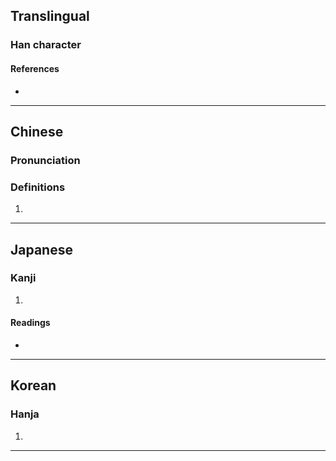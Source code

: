 {{character info/new}}
==Translingual==

===Han character===
{{Han char|rn=31|rad=囗|as=07|sn=10|four=60601|canj=WYMR|ids=⿴囗言}}

====References====
* {{Han ref|kx=0218.180|dkj=04772|dj=0446.190|hdz=10720.010|uh=5701|ud=22273|bh=D148|bd=53576}}

----

==Chinese==
{{zh-forms}}

===Pronunciation===
{{zh-pron
|m=yín
|m-s=
|dg=
|c=ngan4
|c-t=
|g=
|h=pfs=
|j=
|mb=
|md=
|mn=
|mn-t=
|w=
|x=
|mc=y
|oc=y
|cat=n
}}

{{attention|yue|Cantonese pronunciation 'ngan4' not found in the entry 圁.}}
===Definitions===
{{zh-hanzi}}

# {{rfdef|lang=zh}}

----

==Japanese==

===Kanji===
{{ja-kanji|grade=|rs=囗07}}

# {{defn|lang=ja|sort=囗07}}

====Readings====
* {{ja-readings|on=[[ぎん]] (gin), [[ごん]] (gon), [[がん]] (gan), [[げん]] (gen)|kun=}}

----

==Korean==

===Hanja===
{{ko-hanja|hangeul=은|rv=eun|mr=ŭn}}

# {{defn|lang=ko|sort=囗07}}

----